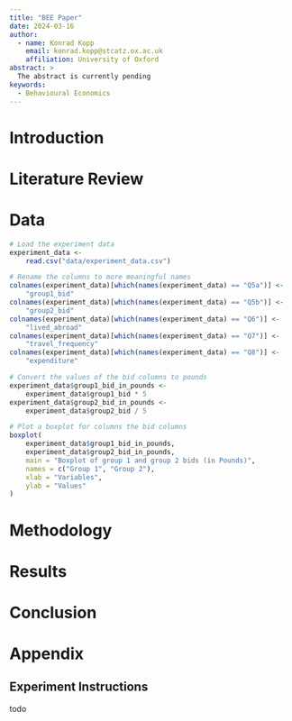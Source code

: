 ```yaml
---
title: "BEE Paper"
date: 2024-03-16
author:
  - name: Konrad Kopp
    email: konrad.kopp@stcatz.ox.ac.uk
    affiliation: University of Oxford
abstract: > 
  The abstract is currently pending
keywords:
  - Behavioural Economics
---
```


# Introduction

# Literature Review

# Data 
```r
# Load the experiment data
experiment_data <-
    read.csv("data/experiment_data.csv")

# Rename the columns to more meaningful names
colnames(experiment_data)[which(names(experiment_data) == "Q5a")] <-
    "group1_bid"
colnames(experiment_data)[which(names(experiment_data) == "Q5b")] <-
    "group2_bid"
colnames(experiment_data)[which(names(experiment_data) == "Q6")] <-
    "lived_abroad"
colnames(experiment_data)[which(names(experiment_data) == "Q7")] <-
    "travel_frequency"
colnames(experiment_data)[which(names(experiment_data) == "Q8")] <-
    "expenditure"

# Convert the values of the bid columns to pounds
experiment_data$group1_bid_in_pounds <-
    experiment_data$group1_bid * 5
experiment_data$group2_bid_in_pounds <-
    experiment_data$group2_bid / 5

# Plot a boxplot for columns the bid columns
boxplot(
    experiment_data$group1_bid_in_pounds,
    experiment_data$group2_bid_in_pounds,
    main = "Boxplot of group 1 and group 2 bids (in Pounds)",
    names = c("Group 1", "Group 2"),
    xlab = "Variables",
    ylab = "Values"
)
```

# Methodology 

# Results

# Conclusion 

# Appendix {.appendix}

## Experiment Instructions

todo
